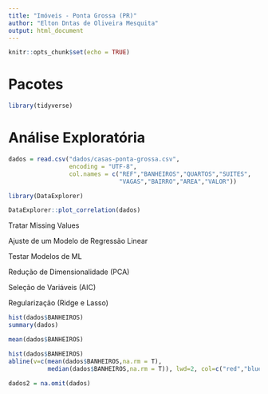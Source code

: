 ```yaml
---
title: "Imóveis - Ponta Grossa (PR)"
author: "Elton Dntas de Oliveira Mesquita"
output: html_document
---
```


```r
knitr::opts_chunk$set(echo = TRUE)
```

# Pacotes

```r
library(tidyverse)
```

# Análise Exploratória

```r
dados = read.csv("dados/casas-ponta-grossa.csv",
                 encoding = "UTF-8",
                 col.names = c("REF","BANHEIROS","QUARTOS","SUITES",
                               "VAGAS","BAIRRO","AREA","VALOR"))
```

```r
library(DataExplorer)

DataExplorer::plot_correlation(dados)
```

Tratar Missing Values

Ajuste de um Modelo de Regressão Linear

Testar Modelos de ML

Redução de Dimensionalidade (PCA)

Seleção de Variáveis (AIC)

Regularização (Ridge e Lasso)

```r
hist(dados$BANHEIROS)
summary(dados)

mean(dados$BANHEIROS)

hist(dados$BANHEIROS)
abline(v=c(mean(dados$BANHEIROS,na.rm = T),
           median(dados$BANHEIROS,na.rm = T)), lwd=2, col=c("red","blue"))

dados2 = na.omit(dados)
```
